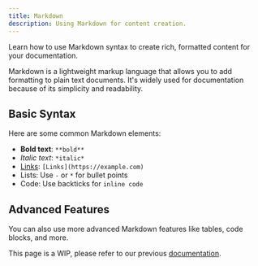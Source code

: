 ```yaml
---
title: Markdown
description: Using Markdown for content creation.
---
```


Learn how to use Markdown syntax to create rich, formatted content for your documentation.

Markdown is a lightweight markup language that allows you to add formatting to plain text documents. It's widely used for documentation because of its simplicity and readability.

## Basic Syntax

Here are some common Markdown elements:

- **Bold text**: `**bold**`
- *Italic text*: `*italic*`
- [Links](https://example.com): `[Links](https://example.com)`
- Lists: Use `-` or `*` for bullet points
- Code: Use backticks for `inline code`

## Advanced Features

You can also use more advanced Markdown features like tables, code blocks, and more.

<Warning>This page is a WIP, please refer to our previous [documentation](https://buildwithfern.com/learn/docs/getting-started/overview).</Warning>



